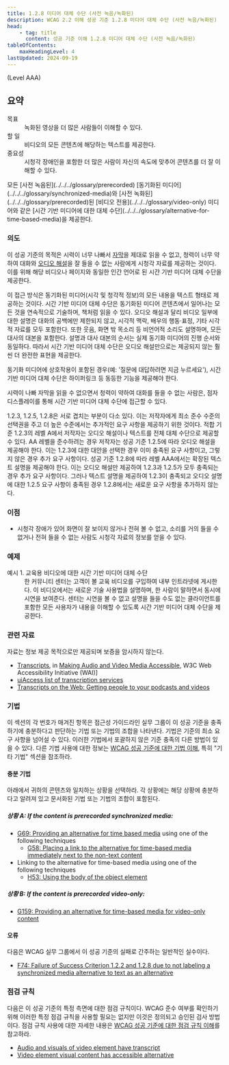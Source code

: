 ```yaml
---
title: 1.2.8 미디어 대체 수단 (사전 녹음/녹화된)
description: WCAG 2.2 이해 성공 기준 1.2.8 미디어 대체 수단 (사전 녹음/녹화된)
head:
    - tag: title
      content: 성공 기준 이해 1.2.8 미디어 대체 수단 (사전 녹음/녹화된)
tableOfContents:
    maxHeadingLevel: 4
lastUpdated: 2024-09-19
---
```



(Level AAA)

## 요약

<dl>
<dt>목표</dt>
<dd>녹화된 영상을 더 많은 사람들이 이해할 수 있다.</dd>
<dt>할 일</dt>
<dd>비디오의 모든 콘텐츠에 해당하는 텍스트를 제공한다.</dd>
<dt>중요성</dt>
<dd>시청각 장애인을 포함한 더 많은 사람이 자신의 속도에 맞추어 콘텐츠를 더 잘 이해할 수 있다.</dd>
</dl>

<Card title="성공 기준(SC)">
모든 [사전 녹음된](../../../glossary/prerecorded) [동기화된 미디어](../../../glossary/synchronized-media)와 [사전 녹화된](../../../glossary/prerecorded)된 [비디오 전용](../../../glossary/video-only) 미디어와 같은 [시간 기반 미디어에 대한 대체 수단](../../../glossary/alternative-for-time-based-media)을 제공한다.
</Card>

### 의도

이 성공 기준의 목적은 시력이 너무 나빠서 [자막](../../../glossary/captions)을 제대로 읽을 수 없고, 청력이 너무 약하여 대화와 [오디오 해설](../../../glossary/audio-description)을 잘 들을 수 없는 사람에게 시청각 자료를 제공하는 것이다. 이를 위해 해당 비디오나 페이지와 동일한 인간 언어로 된 시간 기반 미디어 대체 수단을 제공한다.

이 접근 방식은 동기화된 미디어(시각 및 청각적 정보)의 모든 내용을 텍스트 형태로 제공하는 것이다. 시간 기반 미디어 대체 수단은 동기화된 미디어 콘텐츠에서 일어나는 모든 것을 연속적으로 기술하며, 책처럼 읽을 수 있다. 오디오 해설과 달리 비디오 일부에 대한 설명은 대화의 공백에만 제한되지 않고, 시각적 맥락, 배우의 행동·표정, 기타 시각적 자료를 모두 포함한다. 또한 웃음, 화면 밖 목소리 등 비언어적 소리도 설명하며, 모든 대사의 대본을 포함한다. 설명과 대사 대본의 순서는 실제 동기화 미디어의 진행 순서와 동일하다. 따라서 시간 기반 미디어 대체 수단은 오디오 해설만으로는 제공되지 않는 훨씬 더 완전한 표현을 제공한다.

동기화 미디어에 상호작용이 포함된 경우(예: '질문에 대답하려면 지금 누르세요'), 시간 기반 미디어 대체 수단은 하이퍼링크 등 동등한 기능을 제공해야 한다.

시력이 나빠 자막을 읽을 수 없으면서 청력이 약하여 대화를 들을 수 없는 사람은, 점자 디스플레이를 통해 시간 기반 미디어 대체 수단에 접근할 수 있다.

<Card title="참고">
1.2.3, 1.2.5, 1.2.8은 서로 겹치는 부분이 다소 있다. 이는 저작자에게 최소 준수 수준의 선택권을 주고 더 높은 수준에서는 추가적인 요구 사항을 제공하기 위한 것이다. 적합 기준 1.2.3의 레벨 A에서 저작자는 오디오 해설이나 텍스트를 전체 대체 수단으로 제공할 수 있다. AA 레벨을 준수하려는 경우 저작자는 성공 기준 1.2.5에 따라 오디오 해설을 제공해야 한다. 이는 1.2.3에 대한 대안을 선택한 경우 이미 충족된 요구 사항이고, 그렇지 않은 경우 추가 요구 사항이다. 성공 기준 1.2.8에 따라 레벨 AAA에서는 확장된 텍스트 설명을 제공해야 한다. 이는 오디오 해설만 제공하여 1.2.3과 1.2.5가 모두 충족되는 경우 추가 요구 사항이다. 그러나 텍스트 설명을 제공하여 1.2.3이 충족되고 오디오 설명에 대한 1.2.5 요구 사항이 충족된 경우 1.2.8에서는 새로운 요구 사항을 추가하지 않는다.
</Card>

### 이점

*   시청각 장애가 있어 화면이 잘 보이지 않거나 전혀 볼 수 없고, 소리를 거의 들을 수 없거나 전혀 들을 수 없는 사람도 시청각 자료의 정보를 얻을 수 있다.

### 예제

<dl>
    <dt>예시 1. 교육용 비디오에 대한 시간 기반 미디어 대체 수단</dt>
    <dd>
        한 커뮤니티 센터는 고객이 볼 교육 비디오를 구입하여 내부 인트라넷에 게시한다. 이 비디오에서는 새로운 기술 사용법을 설명하며, 한 사람이 말하면서 동시에 시연을 보여준다. 센터는 시연을 볼 수 없고 설명을 들을 수도 없는 클라이언트를 포함한 모든 사용자가 내용을 이해할 수 있도록 시간 기반 미디어 대체 수단을 제공한다.
    </dd>
</dl>

### 관련 자료

자료는 정보 제공 목적으로만 제공되며 보증을 암시하지 않는다.

*   [Transcripts](https://www.w3.org/WAI/media/av/transcripts/), in [Making Audio and Video Media Accessible](https://www.w3.org/WAI/media/av/), W3C Web Accessibility Initiative (WAI)]
*   [uiAccess list of transcription services](http://www.uiaccess.com/transcripts/transcript_services.html)
*   [Transcripts on the Web: Getting people to your podcasts and videos](http://www.uiaccess.com/transcripts/transcripts_on_the_web.html)

### 기법

이 섹션의 각 번호가 매겨진 항목은 접근성 가이드라인 실무 그룹이 이 성공 기준을 충족하기에 충분하다고 판단하는 기법 또는 기법의 조합을 나타낸다. 기법은 기준의 최소 요구 사항을 넘어설 수 있다. 이러한 기법에서 포괄하지 않은 기준 충족의 다른 방법이 있을 수 있다. 다른 기법 사용에 대한 정보는 [WCAG 성공 기준에 대한 기법 이해](../understanding-techniques), 특히 "기타 기법" 섹션을 참조하라.

#### 충분 기법

아래에서 귀하의 콘텐츠와 일치하는 상황을 선택하라. 각 상황에는 해당 상황에 충분하다고 알려져 있고 문서화된 기법 또는 기법의 조합이 포함된다.

##### 상황 A: If the content is prerecorded synchronized media:

*   [G69: Providing an alternative for time based media](https://www.w3.org/WAI/WCAG22/Techniques/general/G69) using one of the following techniques
    *   [G58: Placing a link to the alternative for time-based media immediately next to the non-text content](https://www.w3.org/WAI/WCAG22/Techniques/general/G58)
*   Linking to the alternative for time-based media using one of the following techniques
    *   [H53: Using the body of the object element](https://www.w3.org/WAI/WCAG22/Techniques/html/H53)

##### 상황 B: If the content is prerecorded video-only:

*   [G159: Providing an alternative for time-based media for video-only content](https://www.w3.org/WAI/WCAG22/Techniques/general/G159)

#### 오류

다음은 WCAG 실무 그룹에서 이 성공 기준의 실패로 간주하는 일반적인 실수이다.

*   [F74: Failure of Success Criterion 1.2.2 and 1.2.8 due to not labeling a synchronized media alternative to text as an alternative](https://www.w3.org/WAI/WCAG22/Techniques/failures/F74)

### 점검 규칙

다음은 이 성공 기준의 특정 측면에 대한 점검 규칙이다. WCAG 준수 여부를 확인하기 위해 이러한 특정 점검 규칙을 사용할 필요는 없지만 이것은 정의되고 승인된 검사 방법이다. 점검 규칙 사용에 대한 자세한 내용은 [WCAG 성공 기준에 대한 점검 규칙 이해](../understanding-act-rules)를 참고하라.

*   [Audio and visuals of video element have transcript](https://www.w3.org/WAI/standards-guidelines/act/rules/1a02b0/proposed/)
*   [Video element visual content has accessible alternative](https://www.w3.org/WAI/standards-guidelines/act/rules/c5a4ea/proposed/)

